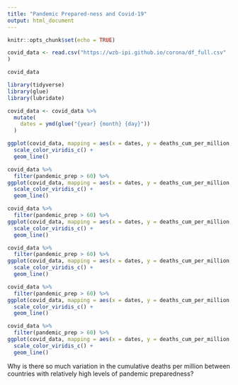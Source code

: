 ```yaml
---
title: "Pandemic Prepared-ness and Covid-19"
output: html_document
---
```


```r
knitr::opts_chunk$set(echo = TRUE)
```
```r
covid_data <- read.csv("https://wzb-ipi.github.io/corona/df_full.csv"
)

covid_data
```
```r
library(tidyverse)
library(glue)
library(lubridate)
```
```r
covid_data <- covid_data %>%
  mutate(
    dates = ymd(glue("{year} {month} {day}"))
  )
```

```r
ggplot(covid_data, mapping = aes(x = dates, y = deaths_cum_per_million, group = country, color = pandemic_prep)) +
  scale_color_viridis_c() +
  geom_line()
```

```r
covid_data %>%
  filter(pandemic_prep > 60) %>%
ggplot(covid_data, mapping = aes(x = dates, y = deaths_cum_per_million, group = country, color = pandemic_prep)) +
  scale_color_viridis_c() +
  geom_line()

covid_data %>%
  filter(pandemic_prep > 60) %>%
ggplot(covid_data, mapping = aes(x = dates, y = deaths_cum_per_million, group = country, color = C5_Close.public.transport)) +
  scale_color_viridis_c() +
  geom_line()

covid_data %>%
  filter(pandemic_prep > 60) %>%
ggplot(covid_data, mapping = aes(x = dates, y = deaths_cum_per_million, group = country, color = C6_Stay.at.home.requirements)) +
  scale_color_viridis_c() +
  geom_line()

covid_data %>%
  filter(pandemic_prep > 60) %>%
ggplot(covid_data, mapping = aes(x = dates, y = deaths_cum_per_million, group = country, color = C7_Restrictions.on.internal.movement)) +
  scale_color_viridis_c() +
  geom_line()

covid_data %>%
  filter(pandemic_prep > 60) %>%
ggplot(covid_data, mapping = aes(x = dates, y = deaths_cum_per_million, group = country, color = C8_International.travel.controls)) +
  scale_color_viridis_c() +
  geom_line()
```

Why is there so much variation in the cumulative deaths per million between countries with relatively high levels of pandemic preparedness? 
